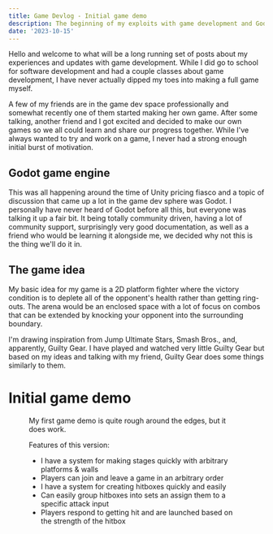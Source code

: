 ```yaml
---
title: Game Devlog - Initial game demo
description: The beginning of my exploits with game development and Godot.
date: '2023-10-15'
---
```


Hello and welcome to what will be a long running set of posts about my experiences and updates with game development. While I did go to school for software development and had a couple classes about game development, I have never actually dipped my toes into making a full game myself.

A few of my friends are in the game dev space professionally and somewhat recently one of them started making her own game. After some talking, another friend and I got excited and decided to make our own games so we all could learn and share our progress together. While I've always wanted to try and work on a game, I never had a strong enough initial burst of motivation.

## Godot game engine

This was all happening around the time of Unity pricing fiasco and a topic of discussion that came up a lot in the game dev sphere was Godot. I personally have never heard of Godot before all this, but everyone was talking it up a fair bit. It being totally community driven, having a lot of community support, surprisingly very good documentation, as well as a friend who would be learning it alongside me, we decided why not this is the thing we'll do it in.

## The game idea

My basic idea for my game is a 2D platform fighter where the victory condition is to deplete all of the opponent's health rather than getting ring-outs. The arena would be an enclosed space with a lot of focus on combos that can be extended by knocking your opponent into the surrounding boundary.

I'm drawing inspiration from Jump Ultimate Stars, Smash Bros., and, apparently, Guilty Gear. I have played and watched very little Guilty Gear but based on my ideas and talking with my friend, Guilty Gear does some things similarly to them.

# Initial game demo

<Figure video="devlog-initial-game.webm" caption="First playable iteration of my game" />

My first game demo is quite rough around the edges, but it does work.

Features of this version:

- I have a system for making stages quickly with arbitrary platforms & walls
- Players can join and leave a game in an arbitrary order
- I have a system for creating hitboxes quickly and easily
- Can easily group hitboxes into sets an assign them to a specific attack input
- Players respond to getting hit and are launched based on the strength of the hitbox
